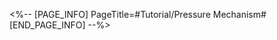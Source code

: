 <%-- [PAGE_INFO]
PageTitle=#Tutorial/Pressure Mechanism#
[END_PAGE_INFO] --%>
{{Tutorial
|sort      = 631001
|title     = Pressure Mechanism
|subtitle  = 
|type      = Adventure
|about     = 
|image1    = Tutorial Pressure Mechanism 1.png{{subst:void|<!--$UPLOAD:<<SpriteOutput/TutorialPic/TutorialPage_631001.png>-<Tutorial Pressure Mechanism 1.png>-<Tutorial Files>>-->}}
|text1     = There seems to be a pressure plate mechanism in the middle of the hole. Perhaps the weight of the ball can trigger it and activate something...?
}}